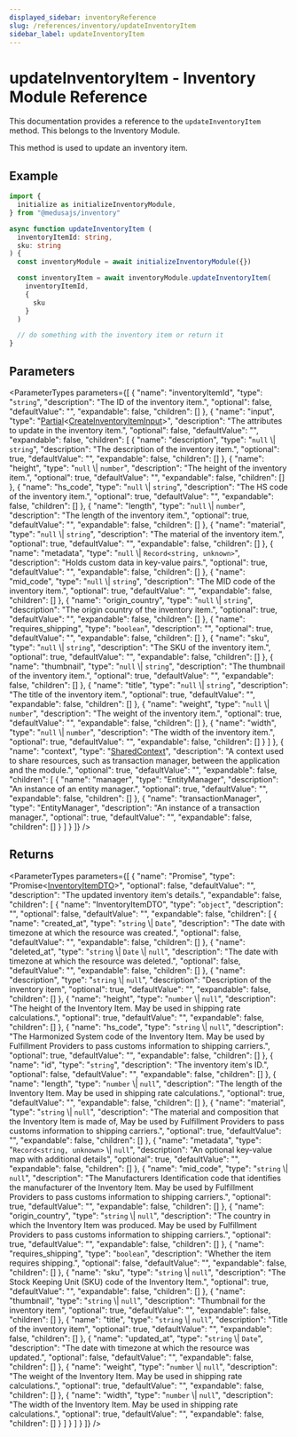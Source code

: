 ```yaml
---
displayed_sidebar: inventoryReference
slug: /references/inventory/updateInventoryItem
sidebar_label: updateInventoryItem
---
```



# updateInventoryItem - Inventory Module Reference

This documentation provides a reference to the `updateInventoryItem` method. This belongs to the Inventory Module.

This method is used to update an inventory item.

## Example

```ts
import { 
  initialize as initializeInventoryModule,
} from "@medusajs/inventory"

async function updateInventoryItem (
  inventoryItemId: string,
  sku: string
) {
  const inventoryModule = await initializeInventoryModule({})

  const inventoryItem = await inventoryModule.updateInventoryItem(
    inventoryItemId,
    {
      sku
    }
  )

  // do something with the inventory item or return it
}
```

## Parameters

<ParameterTypes parameters={[
  {
    "name": "inventoryItemId",
    "type": "`string`",
    "description": "The ID of the inventory item.",
    "optional": false,
    "defaultValue": "",
    "expandable": false,
    "children": []
  },
  {
    "name": "input",
    "type": "[Partial](../../types/Partial.mdx)&#60;[CreateInventoryItemInput](../../interfaces/CreateInventoryItemInput.mdx)&#62;",
    "description": "The attributes to update in the inventory item.",
    "optional": false,
    "defaultValue": "",
    "expandable": false,
    "children": [
      {
        "name": "description",
        "type": "``null`` \\| `string`",
        "description": "The description of the inventory item.",
        "optional": true,
        "defaultValue": "",
        "expandable": false,
        "children": []
      },
      {
        "name": "height",
        "type": "``null`` \\| `number`",
        "description": "The height of the inventory item.",
        "optional": true,
        "defaultValue": "",
        "expandable": false,
        "children": []
      },
      {
        "name": "hs_code",
        "type": "``null`` \\| `string`",
        "description": "The HS code of the inventory item.",
        "optional": true,
        "defaultValue": "",
        "expandable": false,
        "children": []
      },
      {
        "name": "length",
        "type": "``null`` \\| `number`",
        "description": "The length of the inventory item.",
        "optional": true,
        "defaultValue": "",
        "expandable": false,
        "children": []
      },
      {
        "name": "material",
        "type": "``null`` \\| `string`",
        "description": "The material of the inventory item.",
        "optional": true,
        "defaultValue": "",
        "expandable": false,
        "children": []
      },
      {
        "name": "metadata",
        "type": "``null`` \\| `Record<string, unknown>`",
        "description": "Holds custom data in key-value pairs.",
        "optional": true,
        "defaultValue": "",
        "expandable": false,
        "children": []
      },
      {
        "name": "mid_code",
        "type": "``null`` \\| `string`",
        "description": "The MID code of the inventory item.",
        "optional": true,
        "defaultValue": "",
        "expandable": false,
        "children": []
      },
      {
        "name": "origin_country",
        "type": "``null`` \\| `string`",
        "description": "The origin country of the inventory item.",
        "optional": true,
        "defaultValue": "",
        "expandable": false,
        "children": []
      },
      {
        "name": "requires_shipping",
        "type": "`boolean`",
        "description": "",
        "optional": true,
        "defaultValue": "",
        "expandable": false,
        "children": []
      },
      {
        "name": "sku",
        "type": "``null`` \\| `string`",
        "description": "The SKU of the inventory item.",
        "optional": true,
        "defaultValue": "",
        "expandable": false,
        "children": []
      },
      {
        "name": "thumbnail",
        "type": "``null`` \\| `string`",
        "description": "The thumbnail of the inventory item.",
        "optional": true,
        "defaultValue": "",
        "expandable": false,
        "children": []
      },
      {
        "name": "title",
        "type": "``null`` \\| `string`",
        "description": "The title of the inventory item.",
        "optional": true,
        "defaultValue": "",
        "expandable": false,
        "children": []
      },
      {
        "name": "weight",
        "type": "``null`` \\| `number`",
        "description": "The weight of the inventory item.",
        "optional": true,
        "defaultValue": "",
        "expandable": false,
        "children": []
      },
      {
        "name": "width",
        "type": "``null`` \\| `number`",
        "description": "The width of the inventory item.",
        "optional": true,
        "defaultValue": "",
        "expandable": false,
        "children": []
      }
    ]
  },
  {
    "name": "context",
    "type": "[SharedContext](../../interfaces/SharedContext.mdx)",
    "description": "A context used to share resources, such as transaction manager, between the application and the module.",
    "optional": true,
    "defaultValue": "",
    "expandable": false,
    "children": [
      {
        "name": "manager",
        "type": "EntityManager",
        "description": "An instance of an entity manager.",
        "optional": true,
        "defaultValue": "",
        "expandable": false,
        "children": []
      },
      {
        "name": "transactionManager",
        "type": "EntityManager",
        "description": "An instance of a transaction manager.",
        "optional": true,
        "defaultValue": "",
        "expandable": false,
        "children": []
      }
    ]
  }
]} />

## Returns

<ParameterTypes parameters={[
  {
    "name": "Promise",
    "type": "Promise&#60;[InventoryItemDTO](../../types/InventoryItemDTO.mdx)&#62;",
    "optional": false,
    "defaultValue": "",
    "description": "The updated inventory item's details.",
    "expandable": false,
    "children": [
      {
        "name": "InventoryItemDTO",
        "type": "`object`",
        "description": "",
        "optional": false,
        "defaultValue": "",
        "expandable": false,
        "children": [
          {
            "name": "created_at",
            "type": "`string` \\| `Date`",
            "description": "The date with timezone at which the resource was created.",
            "optional": false,
            "defaultValue": "",
            "expandable": false,
            "children": []
          },
          {
            "name": "deleted_at",
            "type": "`string` \\| `Date` \\| ``null``",
            "description": "The date with timezone at which the resource was deleted.",
            "optional": false,
            "defaultValue": "",
            "expandable": false,
            "children": []
          },
          {
            "name": "description",
            "type": "`string` \\| ``null``",
            "description": "Description of the inventory item",
            "optional": true,
            "defaultValue": "",
            "expandable": false,
            "children": []
          },
          {
            "name": "height",
            "type": "`number` \\| ``null``",
            "description": "The height of the Inventory Item. May be used in shipping rate calculations.",
            "optional": true,
            "defaultValue": "",
            "expandable": false,
            "children": []
          },
          {
            "name": "hs_code",
            "type": "`string` \\| ``null``",
            "description": "The Harmonized System code of the Inventory Item. May be used by Fulfillment Providers to pass customs information to shipping carriers.",
            "optional": true,
            "defaultValue": "",
            "expandable": false,
            "children": []
          },
          {
            "name": "id",
            "type": "`string`",
            "description": "The inventory item's ID.",
            "optional": false,
            "defaultValue": "",
            "expandable": false,
            "children": []
          },
          {
            "name": "length",
            "type": "`number` \\| ``null``",
            "description": "The length of the Inventory Item. May be used in shipping rate calculations.",
            "optional": true,
            "defaultValue": "",
            "expandable": false,
            "children": []
          },
          {
            "name": "material",
            "type": "`string` \\| ``null``",
            "description": "The material and composition that the Inventory Item is made of, May be used by Fulfillment Providers to pass customs information to shipping carriers.",
            "optional": true,
            "defaultValue": "",
            "expandable": false,
            "children": []
          },
          {
            "name": "metadata",
            "type": "`Record<string, unknown>` \\| ``null``",
            "description": "An optional key-value map with additional details",
            "optional": true,
            "defaultValue": "",
            "expandable": false,
            "children": []
          },
          {
            "name": "mid_code",
            "type": "`string` \\| ``null``",
            "description": "The Manufacturers Identification code that identifies the manufacturer of the Inventory Item. May be used by Fulfillment Providers to pass customs information to shipping carriers.",
            "optional": true,
            "defaultValue": "",
            "expandable": false,
            "children": []
          },
          {
            "name": "origin_country",
            "type": "`string` \\| ``null``",
            "description": "The country in which the Inventory Item was produced. May be used by Fulfillment Providers to pass customs information to shipping carriers.",
            "optional": true,
            "defaultValue": "",
            "expandable": false,
            "children": []
          },
          {
            "name": "requires_shipping",
            "type": "`boolean`",
            "description": "Whether the item requires shipping.",
            "optional": false,
            "defaultValue": "",
            "expandable": false,
            "children": []
          },
          {
            "name": "sku",
            "type": "`string` \\| ``null``",
            "description": "The Stock Keeping Unit (SKU) code of the Inventory Item.",
            "optional": true,
            "defaultValue": "",
            "expandable": false,
            "children": []
          },
          {
            "name": "thumbnail",
            "type": "`string` \\| ``null``",
            "description": "Thumbnail for the inventory item",
            "optional": true,
            "defaultValue": "",
            "expandable": false,
            "children": []
          },
          {
            "name": "title",
            "type": "`string` \\| ``null``",
            "description": "Title of the inventory item",
            "optional": true,
            "defaultValue": "",
            "expandable": false,
            "children": []
          },
          {
            "name": "updated_at",
            "type": "`string` \\| `Date`",
            "description": "The date with timezone at which the resource was updated.",
            "optional": false,
            "defaultValue": "",
            "expandable": false,
            "children": []
          },
          {
            "name": "weight",
            "type": "`number` \\| ``null``",
            "description": "The weight of the Inventory Item. May be used in shipping rate calculations.",
            "optional": true,
            "defaultValue": "",
            "expandable": false,
            "children": []
          },
          {
            "name": "width",
            "type": "`number` \\| ``null``",
            "description": "The width of the Inventory Item. May be used in shipping rate calculations.",
            "optional": true,
            "defaultValue": "",
            "expandable": false,
            "children": []
          }
        ]
      }
    ]
  }
]} />
